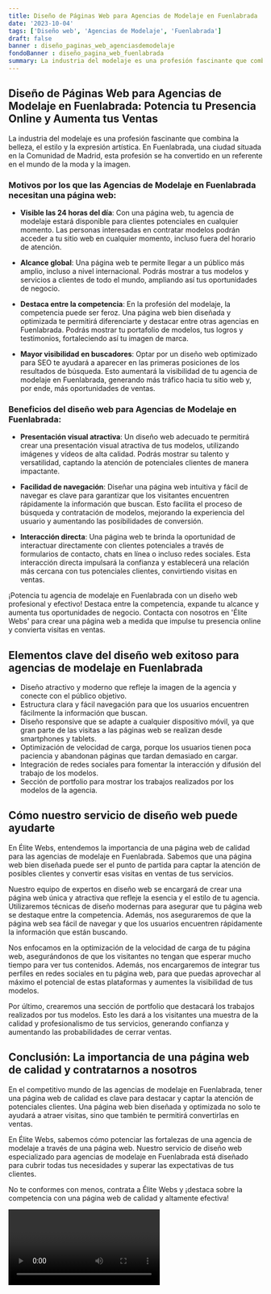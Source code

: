 ```yaml
---
title: Diseño de Páginas Web para Agencias de Modelaje en Fuenlabrada
date: '2023-10-04'
tags: ['Diseño web', 'Agencias de Modelaje', 'Fuenlabrada']
draft: false
banner : diseño_paginas_web_agenciasdemodelaje
fondoBanner : diseño_pagina_web_fuenlabrada
summary: La industria del modelaje es una profesión fascinante que combina la belleza, el estilo y la expresión artística. En Fuenlabrada, una ciudad situada en la Comunidad de Madrid, esta profesión se ha convertido en un referente en el mundo de la moda y la imagen.
---
```


## Diseño de Páginas Web para Agencias de Modelaje en Fuenlabrada: Potencia tu Presencia Online y Aumenta tus Ventas

La industria del modelaje es una profesión fascinante que combina la belleza, el estilo y la expresión artística. En Fuenlabrada, una ciudad situada en la Comunidad de Madrid, esta profesión se ha convertido en un referente en el mundo de la moda y la imagen.

### Motivos por los que las Agencias de Modelaje en Fuenlabrada necesitan una página web:

- **Visible las 24 horas del día**: Con una página web, tu agencia de modelaje estará disponible para clientes potenciales en cualquier momento. Las personas interesadas en contratar modelos podrán acceder a tu sitio web en cualquier momento, incluso fuera del horario de atención.

- **Alcance global**: Una página web te permite llegar a un público más amplio, incluso a nivel internacional. Podrás mostrar a tus modelos y servicios a clientes de todo el mundo, ampliando así tus oportunidades de negocio.

- **Destaca entre la competencia**: En la profesión del modelaje, la competencia puede ser feroz. Una página web bien diseñada y optimizada te permitirá diferenciarte y destacar entre otras agencias en Fuenlabrada. Podrás mostrar tu portafolio de modelos, tus logros y testimonios, fortaleciendo así tu imagen de marca.

- **Mayor visibilidad en buscadores**: Optar por un diseño web optimizado para SEO te ayudará a aparecer en las primeras posiciones de los resultados de búsqueda. Esto aumentará la visibilidad de tu agencia de modelaje en Fuenlabrada, generando más tráfico hacia tu sitio web y, por ende, más oportunidades de ventas.

### Beneficios del diseño web para Agencias de Modelaje en Fuenlabrada:

- **Presentación visual atractiva**: Un diseño web adecuado te permitirá crear una presentación visual atractiva de tus modelos, utilizando imágenes y vídeos de alta calidad. Podrás mostrar su talento y versatilidad, captando la atención de potenciales clientes de manera impactante.

- **Facilidad de navegación**: Diseñar una página web intuitiva y fácil de navegar es clave para garantizar que los visitantes encuentren rápidamente la información que buscan. Esto facilita el proceso de búsqueda y contratación de modelos, mejorando la experiencia del usuario y aumentando las posibilidades de conversión.

- **Interacción directa**: Una página web te brinda la oportunidad de interactuar directamente con clientes potenciales a través de formularios de contacto, chats en línea o incluso redes sociales. Esta interacción directa impulsará la confianza y establecerá una relación más cercana con tus potenciales clientes, convirtiendo visitas en ventas.

¡Potencia tu agencia de modelaje en Fuenlabrada con un diseño web profesional y efectivo! Destaca entre la competencia, expande tu alcance y aumenta tus oportunidades de negocio. Contacta con nosotros en 'Élite Webs' para crear una página web a medida que impulse tu presencia online y convierta visitas en ventas.

<GifSeo />

<Cta />

## Elementos clave del diseño web exitoso para agencias de modelaje en Fuenlabrada

- Diseño atractivo y moderno que refleje la imagen de la agencia y conecte con el público objetivo.
- Estructura clara y fácil navegación para que los usuarios encuentren fácilmente la información que buscan.
- Diseño responsive que se adapte a cualquier dispositivo móvil, ya que gran parte de las visitas a las páginas web se realizan desde smartphones y tablets.
- Optimización de velocidad de carga, porque los usuarios tienen poca paciencia y abandonan páginas que tardan demasiado en cargar.
- Integración de redes sociales para fomentar la interacción y difusión del trabajo de los modelos.
- Sección de portfolio para mostrar los trabajos realizados por los modelos de la agencia.

## Cómo nuestro servicio de diseño web puede ayudarte

En Élite Webs, entendemos la importancia de una página web de calidad para las agencias de modelaje en Fuenlabrada. Sabemos que una página web bien diseñada puede ser el punto de partida para captar la atención de posibles clientes y convertir esas visitas en ventas de tus servicios.

Nuestro equipo de expertos en diseño web se encargará de crear una página web única y atractiva que refleje la esencia y el estilo de tu agencia. Utilizaremos técnicas de diseño modernas para asegurar que tu página web se destaque entre la competencia. Además, nos aseguraremos de que la página web sea fácil de navegar y que los usuarios encuentren rápidamente la información que están buscando.

Nos enfocamos en la optimización de la velocidad de carga de tu página web, asegurándonos de que los visitantes no tengan que esperar mucho tiempo para ver tus contenidos. Además, nos encargaremos de integrar tus perfiles en redes sociales en tu página web, para que puedas aprovechar al máximo el potencial de estas plataformas y aumentes la visibilidad de tus modelos.

Por último, crearemos una sección de portfolio que destacará los trabajos realizados por tus modelos. Esto les dará a los visitantes una muestra de la calidad y profesionalismo de tus servicios, generando confianza y aumentando las probabilidades de cerrar ventas.

## Conclusión: La importancia de una página web de calidad y contratarnos a nosotros

En el competitivo mundo de las agencias de modelaje en Fuenlabrada, tener una página web de calidad es clave para destacar y captar la atención de potenciales clientes. Una página web bien diseñada y optimizada no solo te ayudará a atraer visitas, sino que también te permitirá convertirlas en ventas.

En Élite Webs, sabemos cómo potenciar las fortalezas de una agencia de modelaje a través de una página web. Nuestro servicio de diseño web especializado para agencias de modelaje en Fuenlabrada está diseñado para cubrir todas tus necesidades y superar las expectativas de tus clientes.

No te conformes con menos, contrata a Élite Webs y ¡destaca sobre la competencia con una página web de calidad y altamente efectiva!

<Video />

<CtaBot job='Agencias de Modelaje' city='Fuenlabrada'/>

<Gmaps query='Fuenlabrada+españa+maps' />